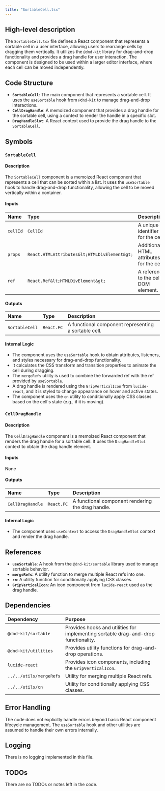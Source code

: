 ```yaml
---
title: "SortableCell.tsx"
---
```


## High-level description

The `SortableCell.tsx` file defines a React component that represents a sortable cell in a user interface, allowing users to rearrange cells by dragging them vertically. It utilizes the `@dnd-kit` library for drag-and-drop functionality and provides a drag handle for user interaction. The component is designed to be used within a larger editor interface, where each cell can be moved independently.

## Code Structure

- **`SortableCell`**: The main component that represents a sortable cell. It uses the `useSortable` hook from `@dnd-kit` to manage drag-and-drop interactions.
- **`CellDragHandle`**: A memoized component that provides a drag handle for the sortable cell, using a context to render the handle in a specific slot.
- **`DragHandleSlot`**: A React context used to provide the drag handle to the `SortableCell`.

## Symbols

### `SortableCell`
#### Description
The `SortableCell` component is a memoized React component that represents a cell that can be sorted within a list. It uses the `useSortable` hook to handle drag-and-drop functionality, allowing the cell to be moved vertically within a container.

#### Inputs
| Name | Type | Description |
|:-----|:-----|:------------|
| `cellId` | `CellId` | A unique identifier for the cell. |
| `props` | `React.HTMLAttributes&lt;HTMLDivElement&gt;` | Additional HTML attributes for the cell. |
| `ref` | `React.Ref&lt;HTMLDivElement&gt;` | A reference to the cell's DOM element. |

#### Outputs
| Name | Type | Description |
|:-----|:-----|:------------|
| `SortableCell` | `React.FC` | A functional component representing a sortable cell. |

#### Internal Logic
- The component uses the `useSortable` hook to obtain attributes, listeners, and styles necessary for drag-and-drop functionality.
- It calculates the CSS transform and transition properties to animate the cell during dragging.
- The `mergeRefs` utility is used to combine the forwarded ref with the ref provided by `useSortable`.
- A drag handle is rendered using the `GripVerticalIcon` from `lucide-react`, and it is styled to change appearance on hover and active states.
- The component uses the `cn` utility to conditionally apply CSS classes based on the cell's state (e.g., if it is moving).

### `CellDragHandle`
#### Description
The `CellDragHandle` component is a memoized React component that renders the drag handle for a sortable cell. It uses the `DragHandleSlot` context to obtain the drag handle element.

#### Inputs
None

#### Outputs
| Name | Type | Description |
|:-----|:-----|:------------|
| `CellDragHandle` | `React.FC` | A functional component rendering the drag handle. |

#### Internal Logic
- The component uses `useContext` to access the `DragHandleSlot` context and render the drag handle.

## References

- **`useSortable`**: A hook from the `@dnd-kit/sortable` library used to manage sortable behavior.
- **`mergeRefs`**: A utility function to merge multiple React refs into one.
- **`cn`**: A utility function for conditionally applying CSS classes.
- **`GripVerticalIcon`**: An icon component from `lucide-react` used as the drag handle.

## Dependencies

| Dependency | Purpose |
|:-----------|:--------|
| `@dnd-kit/sortable` | Provides hooks and utilities for implementing sortable drag-and-drop functionality. |
| `@dnd-kit/utilities` | Provides utility functions for drag-and-drop operations. |
| `lucide-react` | Provides icon components, including the `GripVerticalIcon`. |
| `../../utils/mergeRefs` | Utility for merging multiple React refs. |
| `../../utils/cn` | Utility for conditionally applying CSS classes. |

## Error Handling

The code does not explicitly handle errors beyond basic React component lifecycle management. The `useSortable` hook and other utilities are assumed to handle their own errors internally.

## Logging

There is no logging implemented in this file.

## TODOs

There are no TODOs or notes left in the code.